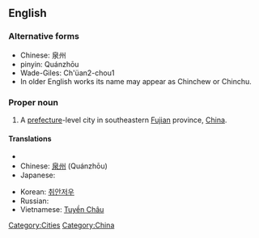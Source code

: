 ==English==
{{wikipedia}}

===Alternative forms===
*Chinese: 泉州 
*pinyin: Quánzhōu 
*Wade-Giles: Ch'üan2-chou1
*In older English works its name may appear as Chinchew or Chinchu.

===Proper noun===
{{en-proper-noun}}

#A [[prefecture]]-level city in southeastern [[Fujian]] province, [[China]].

====Translations====
{{trans-top|a city of China}}
* {{trreq|Arabic}}
* Chinese: [[泉州]] (Quánzhōu)
* Japanese: {{t+|ja|泉州|tr=[[せんしゅう]], Senshū|sc=Jpan}}
{{trans-mid}}
* Korean: [[취안저우]]
* Russian: {{t|ru|Цюаньчжоу|tr=Tsjuan’čžóu|sc=Cyrl|m}} {{indeclinable}}
* Vietnamese: [[Tuyền Châu]]
{{trans-bottom}}

[[Category:Cities]]
[[Category:China]]